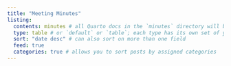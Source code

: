 ```yaml
---
title: "Meeting Minutes"
listing: 
  contents: minutes # all Quarto docs in the `minutes` directory will be included on your listing page
  type: table # or `default` or `table`; each type has its own set of yaml options to include
  sort: "date desc" # can also sort on more than one field
  feed: true
  categories: true # allows you to sort posts by assigned categories 
---
```

